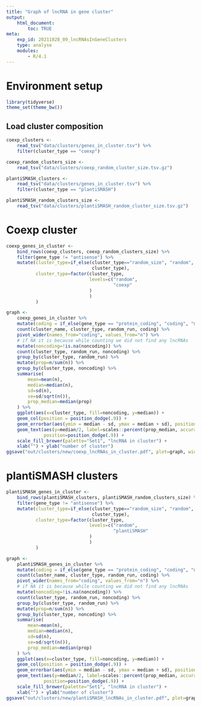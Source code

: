 ```yaml
---
title: "Graph of lncRNA in gene cluster"
output:
    html_document:
        toc: TRUE
meta:
    exp_id: 20211028_09_lncRNAsInGeneClusters
    type: analyse
    modules:
        - R/4.1
---
```


# Environment setup

```r

library(tidyverse)
theme_set(theme_bw())

```

## Load cluster composition

```r
coexp_clusters <- 
    read_tsv("data/clusters/genes_in_cluster.tsv") %>%
    filter(cluster_type == "coexp")

coexp_random_clusters_size <-
    read_tsv("data/clusters/coexp_random_cluster_size.tsv.gz")

plantiSMASH_clusters <- 
    read_tsv("data/clusters/genes_in_cluster.tsv") %>%
    filter(cluster_type == "plantiSMASH")

plantiSMASH_random_clusters_size <-
    read_tsv("data/clusters/plantiSMASH_random_cluster_size.tsv.gz")

```


# Coexp cluster

```r


coexp_genes_in_cluster <-
    bind_rows(coexp_clusters, coexp_random_clusters_size) %>%
    filter(gene_type != "antisense") %>%
    mutate(cluster_type=if_else(cluster_type=="random_size", "random",
                                cluster_type),
           cluster_type=factor(cluster_type,
                               levels=c("random",
                                        "coexp"
                               )
                               )
           )

graph <-
    coexp_genes_in_cluster %>%
    mutate(coding = if_else(gene_type == "protein_coding", "coding", "noncoding")) %>%
    count(cluster_name, cluster_type, random_run, coding) %>%
    pivot_wider(names_from="coding", values_from="n") %>%
    # if NA it is because while counting we did not find any lncRNAs
    mutate(noncoding=!is.na(noncoding)) %>%
    count(cluster_type, random_run, noncoding) %>%
    group_by(cluster_type, random_run) %>%
    mutate(prop=n/sum(n)) %>%
    group_by(cluster_type, noncoding) %>%
    summarise(
        mean=mean(n),
        median=median(n),
        sd=sd(n),
        se=sd/sqrt(n()),
        prop_median=median(prop)
    ) %>%
    ggplot(aes(x=cluster_type, fill=noncoding, y=median)) +
    geom_col(position = position_dodge(.9)) +
    geom_errorbar(aes(ymin = median - sd, ymax = median + sd), position = position_dodge(.9), width=.2) +
    geom_text(aes(y=median/2, label=scales::percent(prop_median, accuracy=1)),
              position=position_dodge(.9)) +
    scale_fill_brewer(palette="Set1", "lncRNA in cluster") +
    xlab("") + ylab("number of cluster")
ggsave("out/clusters/new/coexp_lncRNAs_in_cluster.pdf", plot=graph, width=4, height=2)

```

# plantiSMASH clusters

```r

plantiSMASH_genes_in_cluster <-
    bind_rows(plantiSMASH_clusters, plantiSMASH_random_clusters_size) %>%
    filter(gene_type != "antisense") %>%
    mutate(cluster_type=if_else(cluster_type=="random_size", "random",
                                cluster_type),
           cluster_type=factor(cluster_type,
                               levels=c("random",
                                        "plantiSMASH"
                               )
                               )
           )

graph <-
    plantiSMASH_genes_in_cluster %>%
    mutate(coding = if_else(gene_type == "protein_coding", "coding", "noncoding")) %>%
    count(cluster_name, cluster_type, random_run, coding) %>%
    pivot_wider(names_from="coding", values_from="n") %>%
    # if NA it is because while counting we did not find any lncRNAs
    mutate(noncoding=!is.na(noncoding)) %>%
    count(cluster_type, random_run, noncoding) %>%
    group_by(cluster_type, random_run) %>%
    mutate(prop=n/sum(n)) %>%
    group_by(cluster_type, noncoding) %>%
    summarise(
        mean=mean(n),
        median=median(n),
        sd=sd(n),
        se=sd/sqrt(n()),
        prop_median=median(prop)
    ) %>%
    ggplot(aes(x=cluster_type, fill=noncoding, y=median)) +
    geom_col(position = position_dodge(.9)) +
    geom_errorbar(aes(ymin = median - sd, ymax = median + sd), position = position_dodge(.9), width=.2) +
    geom_text(aes(y=median/2, label=scales::percent(prop_median, accuracy=1)),
              position=position_dodge(.9)) +
    scale_fill_brewer(palette="Set1", "lncRNA in cluster") +
    xlab("") + ylab("number of cluster")
ggsave("out/clusters/new/plantiSMASH_lncRNAs_in_cluster.pdf", plot=graph, width=4, height=2)


```
